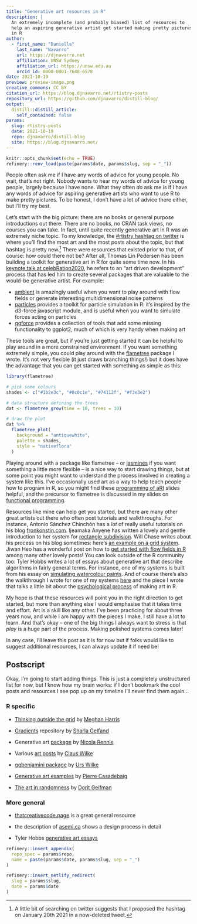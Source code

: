 ```yaml
---
title: "Generative art resources in R"
description: |
  An extremely incomplete (and probably biased) list of resources to
  help an aspiring generative artist get started making pretty pictures
  in R
author:
  - first_name: "Danielle"
    last_name: "Navarro"
    url: https://djnavarro.net
    affiliation: UNSW Sydney
    affiliation_url: https://unsw.edu.au
    orcid_id: 0000-0001-7648-6578
date: 2021-10-19
preview: preview-image.png
creative_commons: CC BY
citation_url: https://blog.djnavarro.net/rtistry-posts 
repository_url: https://github.com/djnavarro/distill-blog/
output:
  distill::distill_article:
    self_contained: false
params:
  slug: rtistry-posts
  date: 2021-10-19
  repo: djnavarro/distill-blog
  site: https://blog.djnavarro.net/
---
```


<!----

checklist:
- check the "update me" messages in YAML above
- initialise the _renv folder with refinery::renv_new("name of post folder")
- populate the lockfile with refinery::renv_snapshot("name of post folder")
- update the _renv folder from snapshot with refinery::restore("name of post folder")

---->


<!--------------- setup post ----------------->

```r
knitr::opts_chunk$set(echo = TRUE)
refinery::renv_load(paste(params$date, params$slug, sep = "_"))
```


<!--------------- post ----------------->

People often ask me if I have any words of advice for young people. No wait, that's not right. Nobody wants to hear my words of advice for young people, largely because I have none. What they often *do* ask me is if I have any words of advice for aspiring generative artists who want to use R to make pretty pictures. To be honest, I don't have a lot of advice there either, but I'll try my best.

Let's start with the big picture: there are no books or general purpose introductions out there. There are no books, no CRAN task views, no courses you can take. In fact, until quite recently generative art in R was an extremely niche topic. To my knowledge, the [#rtistry hashtag on twitter](https://twitter.com/hashtag/rtistry) is where you'll find the most art and the most posts about the topic, but that hashtag is pretty new.^[A little bit of searching on twitter suggests that I proposed the hashtag on January 20th 2021 in a now-deleted tweet.] There were resources that existed prior to that, of course: how could there not be? After all, Thomas Lin Pedersen has been building a toolkit for generative art in R for quite some time now. In his [keynote talk at celebRation2020](https://www.data-imaginist.com/slides/celebRation2020), he refers to an "art driven development" process that has led him to create several packages that are valuable to the would-be generative artist. For example:

- [ambient](https://ambient.data-imaginist.com/) is amazingly useful when you want to play around with flow fields or generate interesting multidimensional noise patterns
- [particles](https://github.com/thomasp85/particles) provides a toolkit for particle simulation in R: it's inspired by the d3-force javascript module, and is useful when you want to simulate forces acting on particles
- [ggforce](https://ggforce.data-imaginist.com/) provides a collection of tools that add some missing functionality to ggplot2, much of which is very handy when making art

These tools are great, but if you're just getting started it can be helpful to play around in a more constrained environment. If you want something extremely simple, you could play around with the [flametree](https://flametree.djnavarro.net/) package I wrote. It's not very flexible (it just draws branching things!) but it does have the advantage that you can get started with something as simple as this:

```r
library(flametree)

# pick some colours
shades <- c("#1b2e3c", "#0c0c1e", "#74112f", "#f3e3e2")

# data structure defining the trees
dat <- flametree_grow(time = 10, trees = 10)

# draw the plot
dat %>% 
  flametree_plot(
    background = "antiquewhite",
    palette = shades, 
    style = "nativeflora"
  )
```

Playing around with a package like flametree -- or [jasmines](https://jasmines.djnavarro.net/) if you want something a little more flexible -- is a nice way to start drawing things, but at some point you might want to understand the process involved in creating a system like this. I've occasionally used art as a way to help teach people how to program in R, so you might find these [programming of aRt](https://slides.djnavarro.net/starting-programming/) slides helpful, and the precursor to flametree is discussed in my slides on [functional programming](https://slides.djnavarro.net/starting-functions/). 

Resources like mine can help get you started, but there are many other great artists out there who often post tutorials and walkthroughs. For instance, Antonio Sánchez Chinchón has a *lot* of really useful tutorials on his blog [fronkonstin.com](https://fronkonstin.com/). Ijeamaka Anyene has written a lovely and gentle introduction to her system for [rectangle subdivision](https://ijeamaka-anyene.netlify.app/posts/2021-09-07-so-you-want-to-subdivide-a-rectangle/). Will Chase writes about his process on his blog sometimes: here's [an example on a grid system](https://www.williamrchase.com/post/grid-12-months-of-art-december/). Jiwan Heo has a wonderful post on how to [get started with flow fields in R](https://jiwanheo.rbind.io/post/2021-09-17-how-to-work-with-flow-fields-in-r/) among many other lovely posts! You can look outside of the R community too: Tyler Hobbs writes a lot of essays about generative art that describe algorithms in fairly general terms. For instance, one of my systems is built from his essay on [simulating watercolour paints](https://tylerxhobbs.com/essays/2017/a-generative-approach-to-simulating-watercolor-paints). And of course there's also the walkthrough I wrote for one of my systems [here](https://blog.djnavarro.net/water-colours) and the piece I wrote that talks a little bit about the [psychological process](https://blog.djnavarro.net/generative-art-in-r/) of making art in R. 

My hope is that these resources will point you in the right direction to get started, but more than anything else I would emphasise that it takes time and effort. Art is a skill like any other. I've been practicing for about three years now, and while I am happy with the pieces I make, I still have a lot to learn. And that's okay -- one of the big things I always want to stress is that *play* is a huge part of the process. Making polished systems comes later! 

In any case, I'll leave this post as it is for now but if folks would like to suggest additional resources, I can always update it if need be!

## Postscript

Okay, I'm going to start adding things. This is just a completely unstructured list for now, but I know how my brain works: if I don't bookmark the cool posts and resources I see pop up on my timeline I'll never find them again...

### R specific

- [Thinking outside the grid](https://www.thetidytrekker.com/post/thinking-outside-the-grid) by [Meghan Harris](https://twitter.com/meghansharris)

- [Gradients](https://github.com/sharlagelfand/gradients) repository by [Sharla Gelfand](https://twitter.com/sharlagelfand)

- Generative art [package](https://github.com/nrennie/aRt) by [Nicola Rennie](https://twitter.com/nrennie35)

- Various [art posts](https://clauswilke.com/art/post/) by [Claus Wilke](https://twitter.com/ClausWilke)

- [ggbenjamini package](https://urswilke.github.io/ggbenjamini/) by [Urs Wilke](https://twitter.com/UrsWilke)

- [Generative art examples](https://github.com/picasa/generative_examples) by [Pierre Casadebaig](https://twitter.com/pircasa)

- [The art in randomness](https://medium.com/@dorit.geifman_38625/the-art-in-randomness-f236a3663cb) by [Dorit Geifman](https://twitter.com/GenerativeaRt4)

### More general

- [thatcreativecode.page](https://thatcreativecode.page/) is a great general resource

- the description of [asemi.ca](https://asemi.ca) shows a design process in detail

- Tyler Hobbs [generative art essays](https://tylerxhobbs.com/essays)


<!--------------- appendices ----------------->

```r
refinery::insert_appendix(
  repo_spec = params$repo, 
  name = paste(params$date, params$slug, sep = "_")
)
```


<!--------------- miscellanea ----------------->

```r
refinery::insert_netlify_redirect(
  slug = params$slug, 
  date = params$date
)
```




